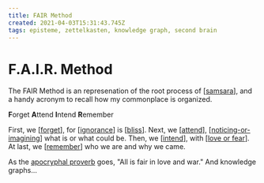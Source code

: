 ```yaml
---
title: FAIR Method
created: 2021-04-03T15:31:43.745Z
tags: episteme, zettelkasten, knowledge graph, second brain
---
```


# F.A.I.R. Method

The FAIR Method is an represenation of the root process of [[samsara]], and a handy acronym to recall how my commonplace is organized.

**F**orget **A**ttend **I**ntend **R**emember

First, we [[forget]], for [[ignorance]] is [[bliss]].
Next, we [[attend]], [[noticing-or-imagining]] what is or what could be.
Then, we [[intend]], with [[love or fear]].
At last, we [[remember]] who we are and why we came.

As the [apocryphal proverb](https://www.quora.com/Who-said-everything-is-fair-in-love-and-war) goes, "All is fair in love and war." And knowledge graphs…

[//begin]: # 'Autogenerated link references for markdown compatibility'
[samsara]: ../attend/samsara 'Samsara'
[forget]: ../forget 'Forget'
[ignorance]: ../attend/ignorance 'Ignorance'
[bliss]: ../attend/bliss 'Bliss'
[attend]: ../attend 'Attend'
[noticing-or-imagining]: ../attend/noticing-or-imagining 'Noticing or Imagining'
[intend]: ../intend 'Intend'
[love or fear]: ../attend/love-or-fear 'Love or Fear'
[remember]: ../remember 'Remember'
[//end]: # 'Autogenerated link references'
